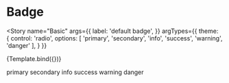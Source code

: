 


<Meta title="Atoms/Badge" component={Badge} />


# Badge

<Description of={Badge} />

<Story
  name="Basic"
  args={{
    label: 'default badge',
  }}
  argTypes={{
    theme: {
      control: 'radio',
      options: [
        'primary',
        'secondary',
        'info',
        'success',
        'warning',
        'danger'
      ],
    }
  }}
>
  {Template.bind({})}
</Story>

<ArgsTable of={Badge} />

<Canvas>
  <Story name="Themes">
    <Badge theme="primary">primary</Badge>
    <Badge theme="secondary">secondary</Badge>
    <Badge theme="info">info</Badge>
    <Badge theme="success">success</Badge>
    <Badge theme="warning">warning</Badge>
    <Badge theme="danger">danger</Badge>
  </Story>
</Canvas>
